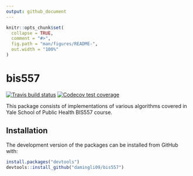 ```yaml
---
output: github_document
---
```


<!-- README.md is generated from README.Rmd. Please edit that file -->

```r
knitr::opts_chunk$set(
  collapse = TRUE,
  comment = "#>",
  fig.path = "man/figures/README-",
  out.width = "100%"
)
```

# bis557

<!-- badges: start -->
[![Travis build status](https://travis-ci.com/damingli09/bis557.svg?branch=master)](https://travis-ci.com/damingli09/bis557)
[![Codecov test coverage](https://codecov.io/gh/damingli09/bis557/branch/master/graph/badge.svg)](https://codecov.io/gh/damingli09/bis557?branch=master)
<!-- badges: end -->

This package consists of implementations of various algorithms covered in Yale School of Public Health BIS557 course.

## Installation

The development version of the packages can be installed from GitHub with:

``` r
install.packages("devtools")
devtools::install_github("damingli09/bis557")
```



